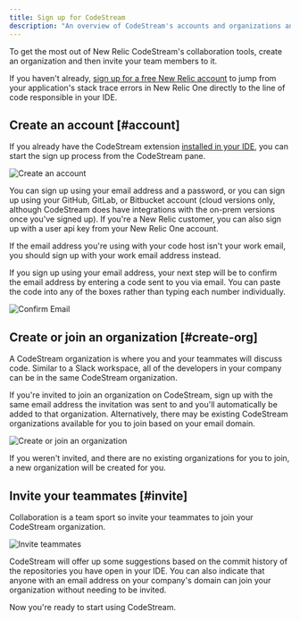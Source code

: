 ```yaml
---
title: Sign up for CodeStream
description: "An overview of CodeStream's accounts and organizations and how to set those up for your team."
---
```


To get the most out of New Relic CodeStream's collaboration tools, create an
organization and then invite your team members to it. 

If you haven't already, [sign up for a free New Relic
account](https://newrelic.com/signup) to jump from your application's stack
trace errors in New Relic One directly to the line of code responsible in your
IDE.

## Create an account [#account]

If you already have the CodeStream extension [installed in your
IDE](/docs/codestream/start-here/install-codestream), you can start the sign up
process from the CodeStream pane.

![Create an account](./images/CreateAnAccount6.png)

You can sign up using your email address and a password, or you can sign up using
your GitHub, GitLab, or Bitbucket account (cloud versions only, although
CodeStream does have integrations with the on-prem versions once you've
signed up). If you're a New Relic customer, you can also sign up with a user api
key from your New Relic One account.

If the email address you're using with your code host isn't your work email, you
should sign up with your work email address instead.

If you sign up using your email address, your next step will be to confirm the
email address by entering a code sent to you via email. You can paste the code
into any of the boxes rather than typing each number individually.

![Confirm Email](./images/EmailConfirmation1.png)

## Create or join an organization [#create-org]

A CodeStream organization is where you and your teammates will discuss code.
Similar to a Slack workspace, all of the developers in your company can be in
the same CodeStream organization. 

If you're invited to join an organization on CodeStream, sign up with the same
email address the invitation was sent to and you'll automatically be added to
that organization. Alternatively, there may be existing CodeStream organizations
available for you to join based on your email domain.

![Create or join an organization](./images/CreateOrJoinOrg.png)

If you weren't invited, and there are no existing organizations for you to join,
a new organization will be created for you.

## Invite your teammates [#invite]

Collaboration is a team sport so invite your teammates to join your CodeStream
organization.

![Invite teammates](./images/InviteTeammates.png)

CodeStream will offer up some suggestions based on the commit history of the
repositories you have open in your IDE. You can also indicate that anyone with
an email address on your company's domain can join your organization without
needing to be invited.

Now you're ready to start using CodeStream.
